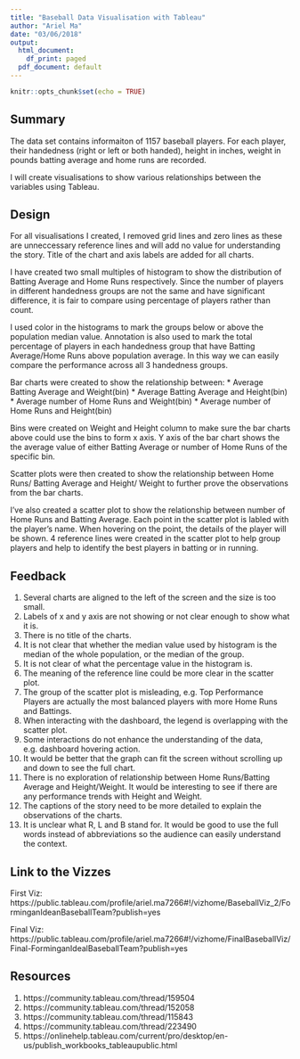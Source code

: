 ```yaml
---
title: "Baseball Data Visualisation with Tableau"
author: "Ariel Ma"
date: "03/06/2018"
output:
  html_document:
    df_print: paged
  pdf_document: default
---
```


```r
knitr::opts_chunk$set(echo = TRUE)
```

## Summary  


The data set contains informaiton of 1157 baseball players. For each player, their handedness (right or left or both handed), height in inches, weight in pounds batting average and home runs are recorded.

I will create visualisations to show various relationships between the variables using Tableau.


## Design  

For all visualisations I created, I removed grid lines and zero lines as these are unneccessary reference lines and will add no value for understanding the story. Title of the chart and axis labels are added for all charts.

I have created two small multiples of histogram to show the distribution of Batting Average and Home Runs respectively. Since the number of players in different handedness groups are not the same and have significant difference, it is fair to compare using percentage of players rather than count.

I used color in the histograms to mark the groups below or above the population median value. Annotation is also used to mark the total percentage of players in each handedness group that have Batting Average/Home Runs above population average. In this way we can easily compare the performance across all 3 handedness groups.

Bar charts were created to show the relationship between:
* Average Batting Average and Weight(bin)
* Average Batting Average and Height(bin)
* Average number of Home Runs and Weight(bin)
* Average number of Home Runs and Height(bin)

Bins were created on Weight and Height column to make sure the bar charts above could use the bins to form x axis. Y axis of the bar chart shows the the average value of either Batting Average or number of Home Runs of the specific bin.

Scatter plots were then created to show the relationship between Home Runs/ Batting Average and Height/ Weight to further prove the observations from the bar charts.

I've also created a scatter plot to show the relationship between number of Home Runs and Batting Average. Each point in the scatter plot is labled with the player's name. When hovering on the point, the details of the player will be shown. 4 reference lines were created in the scatter plot to help group players and help to identify the best players in batting or in running.

## Feedback  


1. Several charts are aligned to the left of the screen and the size is too small.  
2. Labels of x and y axis are not showing or not clear enough to show what it is.  
3. There is no title of the charts.  
4. It is not clear that whether the median value used by histogram is the median of the whole population, or the median of the group.
5. It is not clear of what the percentage value in the histogram is.  
6. The meaning of the reference line could be more clear in the scatter plot.  
7. The group of the scatter plot is misleading, e.g. Top Performance Players are actually the most balanced players with more Home Runs and Battings.
8. When interacting with the dashboard, the legend is overlapping with the scatter plot.  
9. Some interactions do not enhance the understanding of the data, e.g. dashboard hovering action. 
10. It would be better that the graph can fit the screen without scrolling up and down to see the full chart. 
11. There is no exploration of relationship between Home Runs/Batting Average and Height/Weight. It would be interesting to see if there are any performance trends with Height and Weight. 
12. The captions of the story need to be more detailed to explain the observations of the charts. 
13. It is unclear what R, L and B stand for. It would be good to use the full words instead of abbreviations so the audience can easily understand the context.


## Link to the Vizzes
First Viz: https://public.tableau.com/profile/ariel.ma7266#!/vizhome/BaseballViz_2/ForminganIdeanBaseballTeam?publish=yes  

Final Viz: https://public.tableau.com/profile/ariel.ma7266#!/vizhome/FinalBaseballViz/Final-ForminganIdealBaseballTeam?publish=yes

## Resources
1. https://community.tableau.com/thread/159504
2. https://community.tableau.com/thread/152058
3. https://community.tableau.com/thread/115843
4. https://community.tableau.com/thread/223490
5. https://onlinehelp.tableau.com/current/pro/desktop/en-us/publish_workbooks_tableaupublic.html


